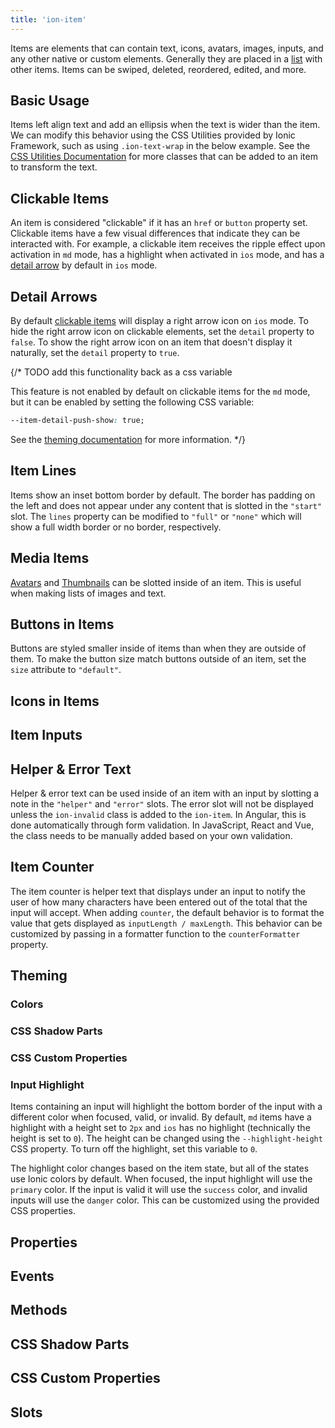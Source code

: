 ```yaml
---
title: 'ion-item'
---
```



<head>
  <title>ion-item: Input, Edit, or Delete iOS and Android Item Elements</title>
  <meta
    name="description"
    content="ion-item elements for iOS/Android contain text, icons, images, and other custom elements. They're placed in a list and can be input, deleted, edited, and more."
  />
</head>


<EncapsulationPill type="shadow" />

Items are elements that can contain text, icons, avatars, images, inputs, and any other native or custom elements. Generally they are placed in a [list](./list) with other items. Items can be swiped, deleted, reordered, edited, and more.

## Basic Usage

Items left align text and add an ellipsis when the text is wider than the item. We can modify this behavior using the CSS Utilities provided by Ionic Framework, such as using `.ion-text-wrap` in the below example. See the [CSS Utilities Documentation](/docs/layout/css-utilities) for more classes that can be added to an item to transform the text.


<Basic />

## Clickable Items

An item is considered "clickable" if it has an `href` or `button` property set. Clickable items have a few visual differences that indicate they can be interacted with. For example, a clickable item receives the ripple effect upon activation in `md` mode, has a highlight when activated in `ios` mode, and has a [detail arrow](#detail-arrows) by default in `ios` mode.


<Clickable />

## Detail Arrows

By default [clickable items](#clickable-items) will display a right arrow icon on `ios` mode. To hide the right arrow icon on clickable elements, set the `detail` property to `false`. To show the right arrow icon on an item that doesn't display it naturally, set the `detail` property to `true`.


<DetailArrows />

{/* TODO add this functionality back as a css variable

This feature is not enabled by default on clickable items for the `md` mode, but it can be enabled by setting the following CSS variable:

```css
--item-detail-push-show: true;
```

See the [theming documentation](/docs/theming/css-variables.mdx) for more information. */}

## Item Lines

Items show an inset bottom border by default. The border has padding on the left and does not appear under any content that is slotted in the `"start"` slot. The `lines` property can be modified to `"full"` or `"none"` which will show a full width border or no border, respectively.


<Lines />

## Media Items

[Avatars](./avatar) and [Thumbnails](./thumbnail) can be slotted inside of an item. This is useful when making lists of images and text.


<Media />

## Buttons in Items

Buttons are styled smaller inside of items than when they are outside of them. To make the button size match buttons outside of an item, set the `size` attribute to `"default"`.


<Buttons />

## Icons in Items


<Icons />

## Item Inputs


<Inputs />

## Helper & Error Text

Helper & error text can be used inside of an item with an input by slotting a note in the `"helper"` and `"error"` slots. The error slot will not be displayed unless the `ion-invalid` class is added to the `ion-item`. In Angular, this is done automatically through form validation. In JavaScript, React and Vue, the class needs to be manually added based on your own validation.


<HelperError />

## Item Counter

The item counter is helper text that displays under an input to notify the user of how many characters have been entered out of the total that the input will accept. When adding `counter`, the default behavior is to format the value that gets displayed as `inputLength / maxLength`. This behavior can be customized by passing in a formatter function to the `counterFormatter` property.


<Counter />

## Theming

### Colors


<Colors />

### CSS Shadow Parts


<CSSParts />

### CSS Custom Properties


<CSSProps />

### Input Highlight

Items containing an input will highlight the bottom border of the input with a different color when focused, valid, or invalid. By default, `md` items have a highlight with a height set to `2px` and `ios` has no highlight (technically the height is set to `0`). The height can be changed using the `--highlight-height` CSS property. To turn off the highlight, set this variable to `0`.

The highlight color changes based on the item state, but all of the states use Ionic colors by default. When focused, the input highlight will use the `primary` color. If the input is valid it will use the `success` color, and invalid inputs will use the `danger` color. This can be customized using the provided CSS properties.


<InputHighlight />

## Properties

<Props />

## Events

<Events />

## Methods

<Methods />

## CSS Shadow Parts

<Parts />

## CSS Custom Properties

<CustomProps />

## Slots

<Slots />

